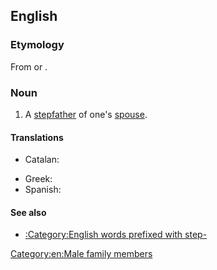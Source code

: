 ==English==

===Etymology===
From {{prefix|en|step|father-in-law}} or {{suffix|en|stepfather|in-law}}.

===Noun===
{{en-noun|head=[[stepfather]]-in-[[law]]|stepfathers-in-law}}

# A [[stepfather]] of one's [[spouse]].

====Translations====
{{trans-top|}}
* Catalan: {{t+|ca|sograstre|m}}
{{trans-mid}}
* Greek: {{t|el|πατριός πεθερός|m}}
* Spanish: {{t+|es|suegrastro|m}}
{{trans-bottom}}

====See also====
* [[:Category:English words prefixed with step-]]

[[Category:en:Male family members]]